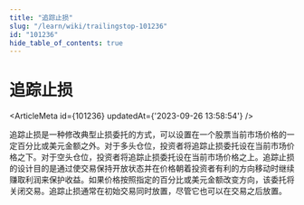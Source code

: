 ```yaml
---
title: "追踪止损"
slug: "/learn/wiki/trailingstop-101236"
id: "101236"
hide_table_of_contents: true
---
```



# 追踪止损

<ArticleMeta id={101236} updatedAt={'2023-09-26 13:58:54'} />
<div className='border-solid border-b border-t-0 my-4 border-[var(--ifm-color-gray-300)]' />

追踪止损是一种修改典型止损委托的方式，可以设置在一个股票当前市场价格的一定百分比或美元金额之外。对于多头仓位，投资者将追踪止损委托设在当前市场价格之下。对于空头仓位，投资者将追踪止损委托设在当前市场价格之上。追踪止损的设计目的是通过使交易保持开放状态并在价格朝着投资者有利的方向移动时继续赚取利润来保护收益。如果价格按照指定的百分比或美元金额改变方向，该委托将关闭交易。追踪止损通常在初始交易同时放置，尽管它也可以在交易之后放置。
